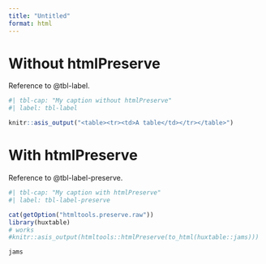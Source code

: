 ```yaml
---
title: "Untitled"
format: html
---
```


# Without htmlPreserve

Reference to @tbl-label.

```r
#| tbl-cap: "My caption without htmlPreserve"
#| label: tbl-label

knitr::asis_output("<table><tr><td>A table</td></tr></table>")

```

# With htmlPreserve

Reference to @tbl-label-preserve.

```r
#| tbl-cap: "My caption with htmlPreserve"
#| label: tbl-label-preserve

cat(getOption("htmltools.preserve.raw"))
library(huxtable)
# works
#knitr::asis_output(htmltools::htmlPreserve(to_html(huxtable::jams)))

jams
```
